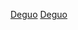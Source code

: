 <noinclude>{{noteTA
|G1=Military
|1=zh-cn:步兵战车; zh-tw:裝步戰車; zh-hk:步兵戰車;
}}</noinclude>
{{Navbox 
|name  = 德国二战后的装甲战斗车辆
|title = {{GER}}二战后的装甲战斗车辆
|tracking = <includeonly>no</includeonly>
|listclass = hlist
|image =[[File:Bundeswehr Kreuz.svg|80px]]
|above =
|group1 = [[主战坦克]]
|list1 =* [[豹1型坦克|豹1主战坦克]]
* [[豹2型坦克|豹2主战坦克]]

|group2 =[[步兵战车|步兵戰車]]
|list2=* [[Lang HS.30步兵战车|HS.30步兵戰車]]
* [[貂鼠式步兵戰車]]
* [[美洲狮步兵战车|Spz-3美洲豹型裝步戰車]]

|group3 =[[裝甲車|輪式裝甲車]]
|list3=* [[山貓式偵察車]]
* [[拳師裝甲車|拳獅装甲車]]

|group4=[[自行火炮]]
|list4=* [[PzH2000自行榴彈砲]]

|group5=[[驅逐戰車]]
|list5=* {{tsl|en|Raketenjagdpanzer 1|雷克騰一型}}
* {{tsl|en|Raketenjagdpanzer 2|雷克騰二型}}
* [[KanonenJagdPanzer|美洲豹式驅逐戰車]]
* {{tsl|en|Jaguar 1|美洲豹一型}}
* {{tsl|en|Jaguar 2|美洲豹二型}}

|group6=[[自行高射炮|-{zh-cn:自行高射炮; zh-sg:自行高射炮; zh-hk:自行高射炮; zh-mo:自行高射炮; zh-tw:自行高射砲;}-]]
|list6=* [[猎豹式防空坦克|猎豹式自行高射炮]]

|group7=[[小戰車]]
|list7=* [[鼬鼠 (裝甲車)|鼬鼠式]]

|group8=[[多管火箭炮]]
|list8=* [[M270多管火箭系統]]

|group9=实验性车辆
|list9=* [[Spähpanzer SP I.C.]]
* {{tsl|en|Spähpanzer Ru 251|Ru 251侦查坦克}}
* [[MBT-70主力戰車|KPz 70主战坦克]]
* [[VT坦克]]
* [[护卫战车57]]
* {{tsl|de|Radpanzer 90|轮式战车90}}
}}
<noinclude>
[[Category:武器模板|Deguo]]
[[Category:德国军事模板|Deguo]]
</noinclude>